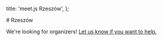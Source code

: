   title: 'meet.js Rzeszów',
};

<div className="prose dark:prose-invert max-w-none space-y-8 my-8">
  # Rzeszów

We're looking for organizers! [Let us know if you want to help.](mailto:contact@meetjs.pl)

</div>
